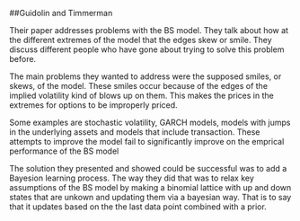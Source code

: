 ##Guidolin and Timmerman

Their paper addresses problems with the BS model.  They talk about how at the different extremes of the model that the edges skew or smile.  They discuss different people who have gone about trying to solve this problem before.  

The main problems they wanted to address were the supposed smiles, or skews, of the model.  These smiles occur because of the edges of the implied volatility kind of blows up on them.  This makes the prices in the extremes for options to be improperly priced.

Some examples are stochastic volatility, GARCH models, models with jumps in the underlying assets and models that include transaction.  These attempts to improve the model fail to significantly improve on the emprical performance of the BS model 

The solution they presented and showed could be successful was to add a Bayesion learning process.  The way they did that was to relax key assumptions of the BS model by making a binomial lattice with up and down states that are unkown and updating them via a bayesian way.  That is to say that it updates based on the the last data point combined with a prior.